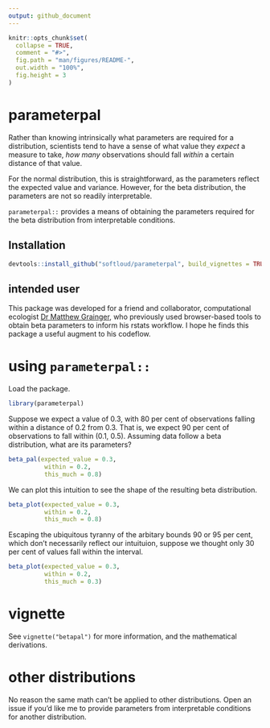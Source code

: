 ```yaml
---
output: github_document
---
```


<!-- README.md is generated from README.Rmd. Please edit that file -->

```r
knitr::opts_chunk$set(
  collapse = TRUE,
  comment = "#>",
  fig.path = "man/figures/README-",
  out.width = "100%",
  fig.height = 3
)
```

# parameterpal

<!-- badges: start -->
<!-- badges: end -->

Rather than knowing intrinsically what parameters are required for a distribution, scientists tend to have a sense of what value they *expect* a measure to take, *how many* observations should fall *within* a certain distance of that value. 

For the normal distribution, this is straightforward, as the parameters reflect the expected value and variance. However, for the beta distribution, the parameters are not so readily interpretable. 

`parameterpal::` provides a means of obtaining the parameters required  for the beta distribution from interpretable conditions. 

## Installation

```r
devtools::install_github("softloud/parameterpal", build_vignettes = TRUE)
```

## intended user

This package was developed for a friend and collaborator, computational ecologist [Dr Matthew Grainger](https://github.com/DrMattG), who previously used browser-based tools to obtain beta parameters to inform his rstats workflow. I hope he finds this package a useful augment to his codeflow. 

# using `parameterpal::` 

Load the package.

```r
library(parameterpal)
```


Suppose we expect a value of 0.3, with 80 per cent of observations falling within a distance of 0.2 from 0.3. That is, we expect 90 per cent of observations to fall within (0.1, 0.5). Assuming data follow a beta distribution, what are its parameters? 

```r

beta_pal(expected_value = 0.3,
          within = 0.2,
          this_much = 0.8)

```

We can plot this intuition to see the shape of the resulting beta distribution.

```r
beta_plot(expected_value = 0.3,
          within = 0.2,
          this_much = 0.8)

```

Escaping the ubiquitous tyranny of the arbitary bounds 90 or 95 per cent, which don't necessarily reflect our intuituion, suppose we thought only 30 per cent of values fall within the interval. 

```r
beta_plot(expected_value = 0.3,
          within = 0.2,
          this_much = 0.3)

```

# vignette

See `vignette("betapal")` for more information, and the mathematical derivations.


# other distributions

No reason the same math can't be applied to other distributions. Open an issue if you'd like me to provide parameters from interpretable conditions for another distribution.
